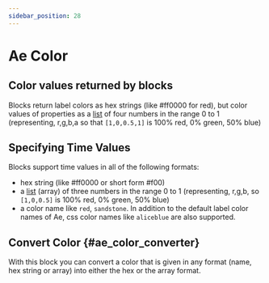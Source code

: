 ```yaml
---
sidebar_position: 28
---
```



# Ae Color

## Color values returned by blocks

Blocks return label colors as hex strings (like #ff0000 for red), but color values of properties as a [list](lists.mdx) of four numbers in the range 0 to 1 (representing, r,g,b,a so that `[1,0,0.5,1]` is 100% red, 0% green, 50% blue)

## Specifying Time Values

Blocks support time values in all of the following formats:

- hex string (like #ff0000 or short form #f00)
-  a [list](lists.mdx) (array) of three numbers in the range 0 to 1 (representing, r,g,b, so `[1,0,0.5]` is 100% red, 0% green, 50% blue)
- a color name like `red`, `sandstone`. In addition to the default label color names of Ae, css color names like `aliceblue` are also supported. 

## Convert Color {#ae_color_converter}

<RetinaImg src="/img/blockScreenshots/AeColor/ae_color_converter.png" alt="Block ae_color_converter"/>

With this block you can convert a color that is given in any format (name, hex string or array) into either the hex or the array format.



